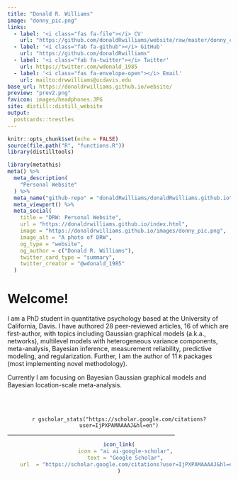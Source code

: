 ```yaml
---
title: "Donald R. Williams"
image: "donny_pic.png"
links:
  - label: '<i class="fas fa-file"></i> CV'
    url: "https://github.com/donaldRwilliams/website/raw/master/donny_cv.pdf"
  - label: '<i class="fab fa-github"></i> GitHub'
    url: "https://github.com/donaldRwilliams"
  - label: '<i class="fab fa-twitter"></i> Twitter'
    url: https://twitter.com/wdonald_1985
  - label: '<i class="fas fa-envelope-open"></i> Email'
    url: mailto:drwwilliams@ucdavis.edu
base_url: https://donaldrwilliams.github.io/website/
preview: "prev2.png"
favicon: images/headphones.JPG
site: distill::distill_website
output:
  postcards::trestles
---
```


<link rel="stylesheet" href="https://cdn.jsdelivr.net/gh/jpswalsh/academicons/css/academicons.min.css">

```r
knitr::opts_chunk$set(echo = FALSE)
source(file.path("R", "functions.R"))
library(distilltools)
```


```r
library(metathis)
meta() %>%
  meta_description(
    "Personal Website"
  ) %>%
  meta_name("github-repo" = "donaldRwilliams/donaldRwilliams.github.io") %>%
  meta_viewport() %>%
  meta_social(
    title = "DRW: Personal Website",
    url = "https://donaldrwilliams.github.io/index.html",
    image = "https://donaldrwilliams.github.io/images/donny_pic.png",
    image_alt = "A photo of DRW",
    og_type = "website",
    og_author = c("Donald R. Williams"),
    twitter_card_type = "summary",
    twitter_creator = "@wdonald_1985"
  )
```


# Welcome!

I am a PhD student in quantitative psychology based at the 
University of California, Davis. I have authored 28 peer-reviewed articles,
16 of which are first-author, with topics including Gaussian graphical models 
(a.k.a., networks), multilevel models with heterogeneous variance components, 
meta-analysis, Bayesian inference, measurement reliability, predictive modeling,
and regularization. Further, I am the author of 11 `R` packages (most implementing novel methodology). 

Currently I am focusing on Bayesian Gaussian graphical models and Bayesian
location-scale meta-analysis.


<br>
<br>

<center>

`r gscholar_stats("https://scholar.google.com/citations?user=IjPXPAMAAAAJ&hl=en")`
</center>


<hr size="3" width="75%" color="#EAE9EA">  


<center>
```r
icon_link(
    icon = "ai ai-google-scholar",
    text = "Google Scholar",
    url  = "https://scholar.google.com/citations?user=IjPXPAMAAAAJ&hl=en"
)
```
</center>

